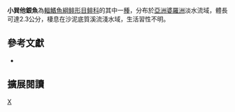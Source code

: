{{Speciesbox 
| taxon = Sundasalanx microps
| status = NE
| status_system = IUCN3.1
| authority =  [[Roberts|Roberts]], 1981
| synonyms = 
}}
'''小巽他銀魚'''為[[輻鰭魚綱|輻鰭魚綱]][[鲱形目|鲱形目]][[鲱科|鲱科]]的其中一[[種|種]]，分布於[[亞洲|亞洲]][[婆羅洲|婆羅洲]]淡水流域，體長可達2.3公分，棲息在沙泥底質溪流淺水域，生活習性不明。

== 參考文獻 ==
*{{FishBase_species|genus=Sundasalanx|species=microps|year=2015|month=10}}

== 擴展閱讀 ==
{{refbegin}}
{{wikispecies-inline|Sundasalanx microps|小巽他銀魚}}
{{refend}}
{{Taxonbar|from=Q5830088}}

[[Category:巽他銀魚屬|X]]